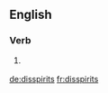==English==

===Verb===
{{head|en}}

# {{en-third-person singular of|disspirit}} {{alternative spelling of|dispirits}}

[[de:disspirits]]
[[fr:disspirits]]